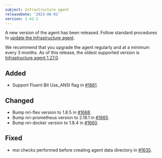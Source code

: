 ```yaml
---
subject: Infrastructure agent
releaseDate: '2023-06-01'
version: 1.42.2
---
```


A new version of the agent has been released. Follow standard procedures to [update the Infrastructure agent](/docs/infrastructure/install-configure-manage-infrastructure/update-or-uninstall/update-infrastructure-agent).

We recommend that you upgrade the agent regularly and at a minimum every 3 months. As of this release, the oldest supported version is [Infrastructure agent 1.27.0](/docs/release-notes/infrastructure-release-notes/infrastructure-agent-release-notes/new-relic-infrastructure-agent-1270).

## Added
* Support Fluent Bit Use_ANSI flag in [#1661](https://github.com/newrelic/infrastructure-agent/pull/1661).

## Changed
* Bump nri-flex version to 1.8.5 in [#1668](https://github.com/newrelic/infrastructure-agent/pull/1668).
* Bump nri-prometheus version to 2.18.1 in [#1665](https://github.com/newrelic/infrastructure-agent/pull/1665).
* Bump nri-docker version to 1.8.4 in [#1660](https://github.com/newrelic/infrastructure-agent/pull/1660).

## Fixed
* msi checks performed before creating agent data directory in [#1635](https://github.com/newrelic/infrastructure-agent/pull/1635).

